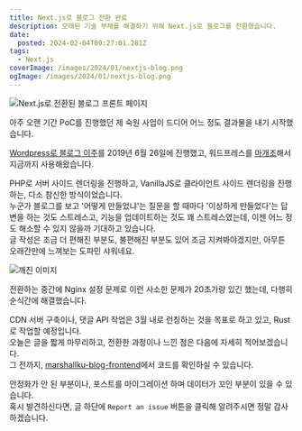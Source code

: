 ```yaml
---
title: Next.js로 블로그 전환 완료
description: 오래된 기술 부채를 해결하기 위해 Next.js로 블로그를 전환했습니다.
date:
  posted: 2024-02-04T09:27:01.281Z
tags:
  - Next.js
coverImage: /images/2024/01/nextjs-blog.png
ogImage: /images/2024/01/nextjs-blog.png
---
```


![Next.js로 전환된 블로그 프론트 페이지](/images/2024/01/nextjs-blog.png)

아주 오랜 기간 PoC를 진행했던 제 숙원 사업이 드디어 어느 정도 결과물을 내기 시작했습니다.

[Wordpress로 블로그 이주](/chat/hello-wordpress)를 2019년 6월 26일에 진행했고, 워드프레스를 [마개조](/dev/바닐라-자바스크립트로-spa-만든-과정과-후기)해서 지금까지 사용해왔습니다.

PHP로 서버 사이드 렌더링을 진행하고, VanillaJS로 클라이언트 사이드 렌더링을 진행하는, 다소 참신한 방식이었습니다.  
누군가 블로그를 보고 '어떻게 만들었냐'는 질문을 할 때마다 '이상하게 만들었다'는 답변을 하는 것도 스트레스고, 기능을 업데이트하는 것도 꽤 스트레스였는데, 이젠 어느 정도 해소할 수 있지 않을까 기대하고 있습니다.  
글 작성은 조금 더 편해진 부분도, 불편해진 부분도 있어 조금 지켜봐야겠지만, 아무튼 오래간만에 느껴보는 도파민 샤워네요.

![깨진 이미지](/images/2024/01/broken-images.png)

전환하는 중간에 Nginx 설정 문제로 이런 사소한 문제가 20초가량 있긴 했는데, 다행히 순식간에 해결했습니다.

CDN 서버 구축이나, 댓글 API 작업은 3월 내로 런칭하는 것을 목표로 하고 있고, Rust로 작업할 예정입니다.  
오늘은 글을 짧게 마무리하고, 전환한 과정이나 느낀 점은 다음에 자세히 적어보겠습니다.  
그 전까지, [marshallku-blog-frontend](https://github.com/marshallku/marshallku-blog-frontend)에서 코드를 확인하실 수 있습니다.

안정화가 안 된 부분이나, 포스트를 마이그레이션 하며 데이터가 꼬인 부분이 있을 수 있습니다.  
혹시 발견하신다면, 글 하단에 `Report an issue` 버튼을 클릭해 알려주시면 정말 감사하겠습니다.
